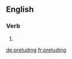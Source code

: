 ==English==

===Verb===
{{head|en}}

# {{present participle of|prelude|lang=en}}

[[de:preluding]]
[[fr:preluding]]